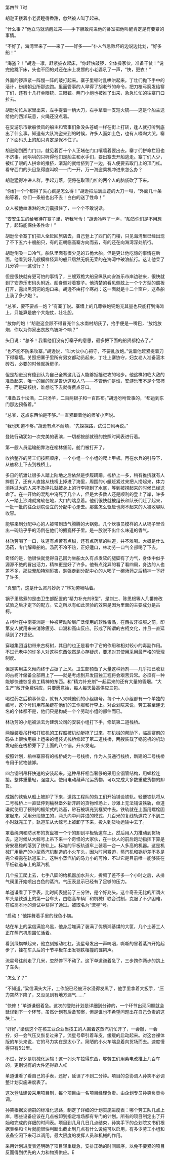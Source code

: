 

第四节 T时

胡逊正搂着小老婆睡得香甜，忽然被人叫了起来。

“什么事？”他立马就清醒过来――手下胆敢闯进他的卧室把他叫醒肯定是有要紧的事情。

“不好了，海湾里来了――来了――好多――”仆人气急败坏的边说边比划，“好多船！”

“海盗？！”胡逊一凛，赶紧披衣起床，“你赶快敲锣，全体操家伙，准备干仗！”说完他跳下床，头也不回的对还在床上发愣的小老婆吼了一声，“快，更衣！”

外面的锣声紧一阵慢一阵的敲打起来。寨子里顿时乱哄哄起来。丁壮们抛下手中的活计，纷纷朝公所那边跑。里面管事的人早得了胡老爷的命令，把刀枪弓箭发给寨丁们，还有十几杆单眼铳、三眼铳。两门小炮也被推了出来，急急忙忙的往寨门口拉去。

胡逊匆忙从家里出来，左手提着一柄大刀，右手拿着一支短火铳――这是个船主送给他的西洋玩意，火绳还没点着。

在安游乐市歇船侯风的船主和管事们象没头苍蝇一样在街上打转，逢人就打听到底出了什么事。知道有大队海盗来到的时候，许多人面如土色，也有人嚎啕大哭，寨子下面码头上的船只肯定是保不住了。

胡逊刚到西门门口，就见着百十个人正堵在门口嚷嚷着要出去。寨丁们拼命拦阻也不济事。闹哄哄的只听得他们是船主和水手们，要出寨去开船逃走。寨丁们人少，被红了眼的人拼命的推挤，渐渐的就给挤到了一边，有人便要去取门上的顶门杠。看守西门的头目急得直叫唤――门一开，万一海盗乘机冲进来怎么办？

胡逊猛得冲进人群，手起刀落，便将在取顶门杠的两个人的脑袋砍了下来。

“你们一个个都得了失心疯是怎么得！”胡逊把沾满血迹的大刀一甩，“外面几十条船等着，你们一条船也出不去！白白的送了性命！”

众人被他血淋淋的大刀震摄住了，一个个不敢说话。

“安安生生的给我待在寨子里，听我号令！”胡逊冷哼了一声，“船货你们是不用想了，起码能保住条性命！”

胡逊命令寨丁们把人全赶回旅店去，自己登上了西门的门楼，只见海湾里已经出现了不下五六十艘船只，有的正朝临高寨方向而去，有的还在向海湾深处航行。

胡逊倒吸一口冷气，船队里面有很少见的五桅大船。但是更让他吃惊的事情在后面，他看到好几艘模样怪异的船只居然无帆无桨的在海湾中破浪航行。这让他呆了几分钟――这也行？！

但是很快就有更可怕的事情了，三艘双桅大船呈纵队向安游乐市岸边驶来，很快就到了安游乐市码头附近。船身侧对着寨子。他清楚的看见侧舷上一个个方型的窗板打开，露出黑洞洞的炮口来。胡逊不由打个寒战：这一面就是十二个窗户，这条船上装了多少炮？。

“总爷，要不要点一炮？”有寨丁说。寨墙上的几尊铁炮铜炮充其量也只能打到海滩上，只能算是放个大炮仗，壮壮胆。

“放你的炮！”胡逊这会顾不得冒充什么水南村胡氏了，抬手便是一嘴巴，“放炮放炮，你以为你家出丧放鸟铳听个响？”

头目说：“总爷！我看他们没有打寨子的意思，最多把下面的船货都抢去了。”

“也不能不防来攻寨。”胡逊说，“叫大伙小心把守，不要乱放炮。”说着他赶紧提着刀下得寨墙。关照把寨子里所有男女都动员起来，丁壮上寨协守，妇女老人准备滚木砖石，必要的时候就拆房子。

但是胡逊没有傻到认为自己全寨这几百人能够抵挡进攻的地步。他这样如临大敌的准备起来，唯一的目的就是告诉这股人马――不管他们是谁，安游乐市不是个软柿子，而是硬核桃，谁想吃下去就得费点牙口。

“准备五十坛酒，二只汤羊，二百两银子和一百匹布。”胡逊吩咐管事的，“都运到东门那边预备着。”

“总爷，这点东西怕是不够。”一直紧跟着他的师爷小声说。

“我也知道不够。”胡逊有点不耐烦，“先探探路，试试口风再说。”

登陆行动犹如一次完美的表演，一切都按部就班的按照时间表进行着。

第一艘人员运输船靠泊在榆林堡前，舱门被打开了。

收拾整齐的劳工们按照顺序，一个小组一个小组的爬上甲板。再在水兵的引导下，从舷梯上下去到栈桥上。

多日的航渡让很多人踏上陆地之后依然是步履蹒跚。栈桥上一多，稍有推挤就有人摔倒了，还有人直接从栈桥上掉进了海里，周围的小艇赶紧过来把人捞起来，体力消耗过大的人来不及挣扎就被身上的行李拖到了水底，等到被捞起来的时候已经送命了。在一开始的混乱中淹死了几个人，但是大多数人还是顺利的登上了岸，许多人一踏上沙滩就瘫软在地，大口的喘息着。他们很快就被组长和队长们赶了起来，一批一批的往企划院设立的分配中心走去。那些怎么驱赶也爬不起来的人被收容队收容。

能够来到分配中心的人被带到热气腾腾的大锅旁。几个炊事员模样的人从锅子里舀出一碗热乎乎的汤倒在他们的搪瓷杯子里。是一股说不出什么味道的香气。

林功劳喝了一口，味道有点苦有点甜，还有点药草的味道，并不难喝。大概是什么汤药，专门解晕船的。汤药不冷不热，正好适口，林功劳一口气全部喝了下去。

奇怪的是，他很快就觉得自己因为坐船太久有点发软的腿脚有了力气，身体中似乎源源不绝的冒出活力，精神更是好了许多。他有点诧异的看了看四周，身边的人也差不多，那些晕船特别厉害，勉强走到分配中心的人喝了一碗汤药之后精神一下好了许多。

“真邪门，这是什么灵丹妙药？”林功劳嘀咕着。

锅子里熬煮的是由卫生部配置的“精力补充剂B型”，是刘三、陈思根等人几番修改试验之后才定下的配方。它之所以有如此灵验的效果是因为里面的主要成分是古柯。

古柯叶在中南美洲是一种被劳动阶层广泛使用的软性毒品，在西拔牙征服之前，印第安人就用来来消除疲劳、口渴和高山反应。形成了所谓的古柯文化，并且一直延续到了21世纪。

穿越集团当初带来古柯树，其目的也正是看中了它的作用和相对较小的毒副作用。不过元老中的许多人对这种东西依然是心存疑虑，要求对其使用采用最严格的管理制度。

但是实用主义倾向终于占据了上风。卫生部预备了大量这种药剂――几乎把已收获的古柯叶储备全部用上了――就是考虑到开发田独工程将会艰苦异常。必须有一种能够快速恢复劳工精神的东西。和“精力补充剂”一起运来的还有大量的香烟。“大生产”敞开免费供应，只要愿意抽，每人每天最高供应三包。

喝过药之后稍事休息，就有人来喊他们的小组编号。每个十人小组都有一个单独的编号，这个号码用布条缝在他们的工作服和行李上。对企划院来说，劳工甚至连无名的个体都不是，他们只是构成一个个劳动小组的部件而已。

林功劳的小组被派去为建筑公司的安装小组打下手，修筑第二道栈桥。

两艘装着吊杆和打桩机的工程船被机动艇拖了过来，在机械的帮助下，临高寨前的码头上很快用船上运来的组装式栈桥修起了第二道栈桥，两艘装载了锅驼机的机动发电船在栈桥旁下了上面的八个锚，升火发电。

按照计划，榆林寨原有的栈桥成为一号栈桥，作为人员通行栈桥，新建的二号栈桥专用于货物装卸。

四台钢制吊杆快速的安装起来。这种吊杆相当奢侈的采用全钢管结构，用螺栓连接。整体重量轻，强度大。使用电动葫芦吊运货物，可以完成大多数重载货物的卸货。

成捆的铁轨从船上被卸了下来，道路工程队的劳工们开始铺设铁轨。轻便铁轨将从二号栈桥上一直延伸到榆林堡外新开辟的货物堆场上，沙滩上无法铺设铁轨，单道谦就使用了预制的框架式的路基，砂石被填充到框架中去。铁轨就在上面用螺栓固定起来。采用分段施工的，两头向中间并进的模式，几百米的复线轨道花了不到二小时就完工了。轨道车从大鲸号上被卸了下来，投入到货物运输中去了。

罩着绳网和防水布的货盘被一个个的卸到平板轨道车上。然后用人力推动到货场去。这时候从大鲸号上吊下来一个奇怪的大家伙，在一伙人的前后跑动指挥下算是安安稳稳的落到了铁轨上。标准的平板轨道车上装着一台一人多高的机器。这是机械厂用量产的小型蒸汽机制造的小火车头，因为时间紧迫，蒸汽机和锅炉差不多是完全裸露在轨道车上。这种小蒸汽机的马力小的可怜，不过它是目前唯一能够装在平板轨道车上的蒸汽机

几个技工爬上去，七手八脚的给机器加水升火，折腾了差不多一个小时之后，从排气阀里开始喷出白色的蒸汽。气压表显示已经有了足够的压力。

单道谦看了下手表，比时间表提前了三分钟，是个好兆头。这个奇丑无比的所谓火车头是铁道上的第一台车头，由临高车辆厂和机械厂联合试制，克服了不少困难，在临高本地的测试中获得了通过。被取名为“流星”号。

“启动！”他挥舞着手里的绿色小旗。

站在车上的梁信满脸乌黑，他身后堆满了装满了优质鸿基煤的大筐，几个土著工人正在蒸汽机周围忙活着。

看到绿旗举起来，他立刻搬动杠杠，流星号发出一声呜咽，嘶嘶的冒着蒸汽开始起步了，挂在车头后的十节平板车出发钢铁相撞的铿锵声。

流星号往前走了几米，忽然停下不动了。这下单道谦着急了，三步跨作两步的跳上了车头。

“怎么了？”

“不知道。”梁信满头大汗，工作服已经被汗水浸得发黑了，他手里拿着大扳手，“压力突然下降了，又没见到有地方漏气……”

“快修！”单道谦很着急。这次的登陆计划是详细到分钟的，一个环节出现问题就会延误到下一个环节，虽然计划有后备预案，但是谁也不希望问题出在自己负责的这块上。

“好好，”梁信这个在核工业企业当技工的人围着这蒸汽机忙开了，一会敲，一会拧，好一会气压又恢复过来了。流星号牵引着车皮，缓缓的启动起来。对这台裸体版的车头来说，它的马力实在是太小了。简陋的小火车喘息着向货场而去。速度慢得只有5公里。

不过，好歹是机械化运输！这一列火车拉得东西，够劳工们用紫电改推上几百车的，更别说有的大件还得靠人杠

单道谦看了看自己的手表，还好，延误了不到二分钟。项目的总协调人孙笑不必调整计划实施进度表了。

这次登陆建设采用项目制，每个项目由一名项目经理负责。由企划专员孙笑负责协调。

孙笑根据文德嗣的标准化思路，制定了详细的计划实施进度表：哪个劳工队几点上岸，哪些设备应该在几点被卸到指定堆场都有专门的计划。所有的项目制定出了开始和完成的详细的时间表。项目到几月几日几点结束，孙笑手下的企划院文书们根据表格和卡片就能很快判断出截止到几点有什么设施可以启用，有多少劳工小组和设备空闲下来可以调用。最大限度的发挥人员和机械的作用。

采用计划进度表还明确了项目轻重缓急，安排正确的时间顺序，以免不要紧的项目反而得到优先的人力和物资供应。E

